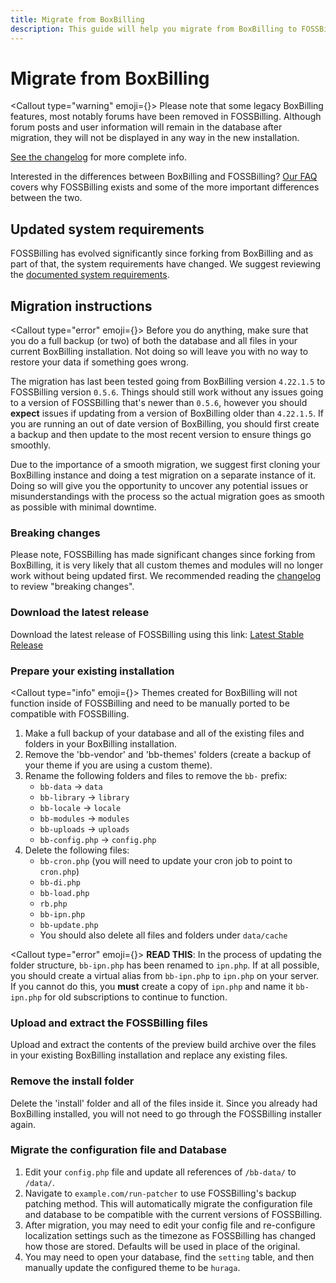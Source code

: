 ```yaml
---
title: Migrate from BoxBilling
description: This guide will help you migrate from BoxBilling to FOSSBilling
---
```



# <FontAwesomeIcon icon={faBoxOpen} /> Migrate from BoxBilling

<Callout type="warning" emoji={<FontAwesomeIcon icon={faTriangleExclamation} />}>
  Please note that some legacy BoxBilling features, most notably forums have been removed in FOSSBilling. Although forum posts and user information will remain in the database after migration, they will not be displayed in any way in the new installation. 

  [See the changelog](https://fossbilling.org/docs/changelog) for more complete info.
</Callout>

Interested in the differences between BoxBilling and FOSSBilling?
[Our FAQ](https://fossbilling.org/docs/faq#fosswhat-isnt-this-boxbilling) covers why FOSSBilling exists and some of the more important differences between the two.

## Updated system requirements

FOSSBilling has evolved significantly since forking from BoxBilling and as part of that, the system requirements have changed.
We suggest reviewing the [documented system requirements](https://fossbilling.org//docs/getting-started/requirements).

## Migration instructions
<Callout type="error" emoji={<FontAwesomeIcon icon={faHand} />}>
  Before you do anything, make sure that you do a full backup (or two) of both the database and all files in your current BoxBilling installation.
  Not doing so will leave you with no way to restore your data if something goes wrong.

  The migration has last been tested going from BoxBilling version `4.22.1.5` to FOSSBilling version `0.5.6`.
  Things should still work without any issues going to a version of FOSSBilling that's newer than `0.5.6`, however you should **expect** issues if updating from a version of BoxBilling older than `4.22.1.5`.
  If you are running an out of date version of BoxBilling, you should first create a backup and then update to the most recent version to ensure things go smoothly.

  Due to the importance of a smooth migration, we suggest first cloning your BoxBilling instance and doing a test migration on a separate instance of it.
  Doing so will give you the opportunity to uncover any potential issues or misunderstandings with the process so the actual migration goes as smooth as possible with minimal downtime.
</Callout>

### Breaking changes
Please note, FOSSBilling has made significant changes since forking from BoxBilling, it is very likely that all custom themes and modules will no longer work without being updated first.
We recommended reading the [changelog](https://fossbilling.org/docs/changelog) to review "breaking changes".

### Download the latest release
Download the latest release of FOSSBilling using this link: [Latest Stable Release](https://fossbilling.org/downloads/stable)

### Prepare your existing installation
<Callout type="info" emoji={<FontAwesomeIcon icon={faCircleInfo} />}>
  Themes created for BoxBilling will not function inside of FOSSBilling and need to be manually ported to be compatible with FOSSBilling.
</Callout>

1. Make a full backup of your database and all of the existing files and folders in your BoxBilling installation.
2. Remove the 'bb-vendor' and 'bb-themes' folders (create a backup of your theme if you are using a custom theme).
3. Rename the following folders and files to remove the `bb-` prefix:
    - `bb-data` -> `data`
    - `bb-library` -> `library`
    - `bb-locale` -> `locale`
    - `bb-modules` -> `modules`
    - `bb-uploads` -> `uploads`
    - `bb-config.php` -> `config.php`
4. Delete the following files:
    - `bb-cron.php` (you will need to update your cron job to point to `cron.php`)
    - `bb-di.php`
    - `bb-load.php`
    - `rb.php`
    - `bb-ipn.php`
    - `bb-update.php`
    - You should also delete all files and folders under `data/cache`

<Callout type="error" emoji={<FontAwesomeIcon icon={faHand} />}>
  **READ THIS**: In the process of updating the folder structure, `bb-ipn.php` has been renamed to `ipn.php`. If at all possible, you should create a virtual alias from `bb-ipn.php` to `ipn.php` on your server. If you cannot do this, you **must** create a copy of `ipn.php` and name it `bb-ipn.php` for old subscriptions to continue to function.
</Callout>

### Upload and extract the FOSSBilling files
Upload and extract the contents of the preview build archive over the files in your existing BoxBilling installation and replace any existing files.

### Remove the install folder
Delete the 'install' folder and all of the files inside it. Since you already had BoxBilling installed, you will not need to go through the FOSSBilling installer again.

### Migrate the configuration file and Database

1. Edit your `config.php` file and update all references of `/bb-data/` to `/data/`.
2. Navigate to `example.com/run-patcher` to use FOSSBilling's backup patching method. This will automatically migrate the configuration file and database to be compatible with the current versions of FOSSBilling.
3. After migration, you may need to edit your config file and re-configure localization settings such as the timezone as FOSSBilling has changed how those are stored. Defaults will be used in place of the original.
4. You may need to open your database, find the `setting` table, and then manually update the configured theme to be `huraga`.
